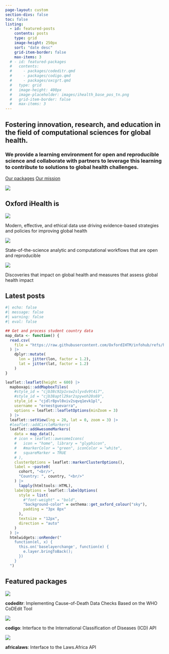 ```yaml
---
page-layout: custom
section-divs: false
toc: false
listing:
  - id: featured-posts
    contents: posts
    type: grid
    image-height: 250px
    sort: "date desc"
    grid-item-border: false
    max-items: 3
  # - id: featured-packages
  #   contents:
  #     - packages/codeditr.qmd
  #     - packages/codigo.qmd
  #     - packages/oxcgrt.qmd
  #   type: grid
  #   image-height: 400px
  #   image-placeholder: images/ihealth_base_pos_tn.png
  #   grid-item-border: false
  #   max-items: 3
---
```


::: {.hero-banner}

::: {.content-block}

::: {.hero-text}

# Fostering innovation, research, and education in the field of computational sciences for global health.

### We provide a learning environment for open and reproducible science and collaborate with partners to leverage this learning to contribute to solutions to global health challenges.

::: {.hero-buttons}
<!-- [Projects](/projects/){#btn-guide .btn-action .btn .btn-info .btn-lg role="button"} -->
[Our packages](/packages/){#btn-guide .btn-action .btn .btn-info .btn-lg role="button"} 
[Our mission](/about/){#btn-guide .btn-action .btn .btn-info .btn-lg role="button"}
:::

:::

::: {.hero-image-right}

![](images/ihealth_base_pos_sm.png)

:::

:::

:::


::: {.theme-banner}

::: {.info-block}

# Oxford iHealth is

::: {.grid}

::: {.g-col-4}

![](images/insight.png){fig-align="center"}

Modern, effective, and ethical data use driving evidence-based strategies and policies for improving global health
:::

::: {.g-col-4}
![](images/innovation.png){fig-align="center"}

State-of-the-science analytic and computational workflows that are open and reproducible
:::

::: {.g-col-4}
![](images/impact.png){fig-align="center"}

Discoveries that impact on global health and measures that assess global health impact
:::

:::

:::

:::


::: {.info-block}

# Latest posts

::: {#featured-posts}
:::

:::


```r
#| echo: false
#| message: false
#| warning: false
#| eval: false

## Get and process student country data 
map_data <- function() {
  read.csv(
    file = "https://raw.githubusercontent.com/OxfordIHTM/infohub/refs/heads/main/data-raw/student_country.csv"
  ) |>
    dplyr::mutate(
      lon = jitter(lon, factor = 1.2),
      lat = jitter(lat, factor = 1.2)
    )
}

leaflet::leaflet(height = 600) |>
  mapboxapi::addMapboxTiles(
    #style_id = "cjb38c92p1vsw2slyvdv9t4i7",
    #style_id = "cjb38aptl29ar2spywoh20s69",
    style_id = "cjdlr8pvl0xiv2sqvq1evk1pl",
    username = "ernestguevarra",
    options = leaflet::leafletOptions(minZoom = 3)
  ) |>
  leaflet::setView(lng = 20, lat = 0, zoom = 3) |>
  #leaflet::addCircleMarkers(
  leaflet::addAwesomeMarkers(
    data = map_data(),
    # icon = leaflet::awesomeIcons(
    #   icon = "home", library = "glyphicon",
    #   #markerColor = "green", iconColor = "white", 
    #   squareMarker = TRUE
    # ),
    clusterOptions = leaflet::markerClusterOptions(),
    label = ~paste0(
      cohort, "<br/>",
      "Country: ", country, "<br/>"
    ) |>
      lapply(htmltools::HTML),
    labelOptions = leaflet::labelOptions(
      style = list(
        #"font-weight" = "bold",
        "background-color" = oxthema::get_oxford_colour("sky"),
        padding = "3px 8px"
      ),
      textsize = "12px",
      direction = "auto"
    )
  ) |>
  htmlwidgets::onRender("
    function(el, x) {
      this.on('baselayerchange', function(e) {
        e.layer.bringToBack();
      })
    }
  ")
```

<!-- ::: {.info-block}

# Featured packages

::: {#featured-packages}
:::

::: -->

::: {.theme-banner}

::: {.info-block}

# Featured packages

::: {.grid}

::: {.g-col-4}

[![](images/codeditr.png){fig-align="center"}](https://oxford-ihtm.io/codeditr)

**codeditr**: Implementing Cause-of-Death Data Checks Based on the WHO CoDEdit Tool
:::

::: {.g-col-4}
[![](images/codigo.png){fig-align="center"}](https://oxford-ihtm.io/codigo)

**codigo**: Interface to the International Classification of Diseases (ICD) API
:::

::: {.g-col-4}
[![](images/lawsafrica.png){fig-align="center"}](https://oxford-ihtm.io/africalaws)

**africalaws**: Interface to the Laws.Africa API
:::

:::

:::

:::